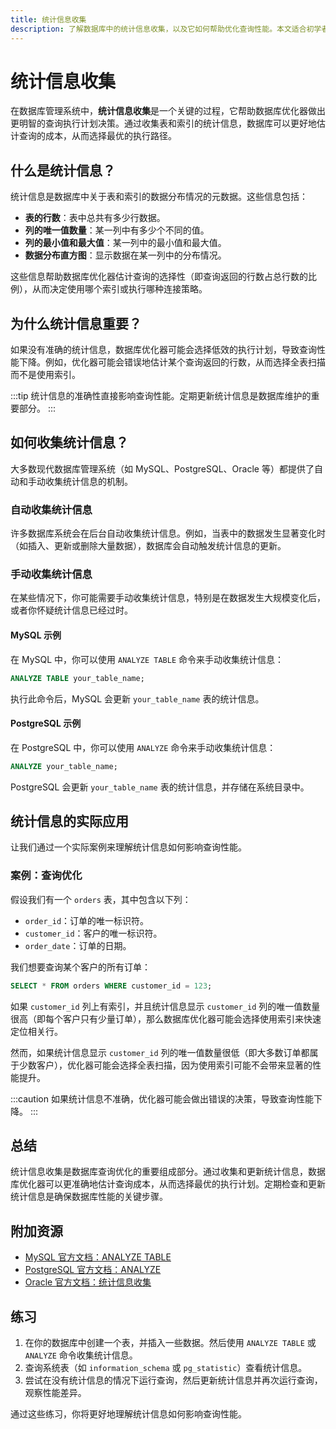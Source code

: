 ```yaml
---
title: 统计信息收集
description: 了解数据库中的统计信息收集，以及它如何帮助优化查询性能。本文适合初学者，涵盖基本概念、实际案例和代码示例。
---
```


# 统计信息收集

在数据库管理系统中，**统计信息收集**是一个关键的过程，它帮助数据库优化器做出更明智的查询执行计划决策。通过收集表和索引的统计信息，数据库可以更好地估计查询的成本，从而选择最优的执行路径。

## 什么是统计信息？

统计信息是数据库中关于表和索引的数据分布情况的元数据。这些信息包括：

- **表的行数**：表中总共有多少行数据。
- **列的唯一值数量**：某一列中有多少个不同的值。
- **列的最小值和最大值**：某一列中的最小值和最大值。
- **数据分布直方图**：显示数据在某一列中的分布情况。

这些信息帮助数据库优化器估计查询的选择性（即查询返回的行数占总行数的比例），从而决定使用哪个索引或执行哪种连接策略。

## 为什么统计信息重要？

如果没有准确的统计信息，数据库优化器可能会选择低效的执行计划，导致查询性能下降。例如，优化器可能会错误地估计某个查询返回的行数，从而选择全表扫描而不是使用索引。

:::tip
统计信息的准确性直接影响查询性能。定期更新统计信息是数据库维护的重要部分。
:::

## 如何收集统计信息？

大多数现代数据库管理系统（如 MySQL、PostgreSQL、Oracle 等）都提供了自动和手动收集统计信息的机制。

### 自动收集统计信息

许多数据库系统会在后台自动收集统计信息。例如，当表中的数据发生显著变化时（如插入、更新或删除大量数据），数据库会自动触发统计信息的更新。

### 手动收集统计信息

在某些情况下，你可能需要手动收集统计信息，特别是在数据发生大规模变化后，或者你怀疑统计信息已经过时。

#### MySQL 示例

在 MySQL 中，你可以使用 `ANALYZE TABLE` 命令来手动收集统计信息：

```sql
ANALYZE TABLE your_table_name;
```

执行此命令后，MySQL 会更新 `your_table_name` 表的统计信息。

#### PostgreSQL 示例

在 PostgreSQL 中，你可以使用 `ANALYZE` 命令来手动收集统计信息：

```sql
ANALYZE your_table_name;
```

PostgreSQL 会更新 `your_table_name` 表的统计信息，并存储在系统目录中。

## 统计信息的实际应用

让我们通过一个实际案例来理解统计信息如何影响查询性能。

### 案例：查询优化

假设我们有一个 `orders` 表，其中包含以下列：

- `order_id`：订单的唯一标识符。
- `customer_id`：客户的唯一标识符。
- `order_date`：订单的日期。

我们想要查询某个客户的所有订单：

```sql
SELECT * FROM orders WHERE customer_id = 123;
```

如果 `customer_id` 列上有索引，并且统计信息显示 `customer_id` 列的唯一值数量很高（即每个客户只有少量订单），那么数据库优化器可能会选择使用索引来快速定位相关行。

然而，如果统计信息显示 `customer_id` 列的唯一值数量很低（即大多数订单都属于少数客户），优化器可能会选择全表扫描，因为使用索引可能不会带来显著的性能提升。

:::caution
如果统计信息不准确，优化器可能会做出错误的决策，导致查询性能下降。
:::

## 总结

统计信息收集是数据库查询优化的重要组成部分。通过收集和更新统计信息，数据库优化器可以更准确地估计查询成本，从而选择最优的执行计划。定期检查和更新统计信息是确保数据库性能的关键步骤。

## 附加资源

- [MySQL 官方文档：ANALYZE TABLE](https://dev.mysql.com/doc/refman/8.0/en/analyze-table.html)
- [PostgreSQL 官方文档：ANALYZE](https://www.postgresql.org/docs/current/sql-analyze.html)
- [Oracle 官方文档：统计信息收集](https://docs.oracle.com/en/database/oracle/oracle-database/19/tgsql/optimizer-statistics.html)

## 练习

1. 在你的数据库中创建一个表，并插入一些数据。然后使用 `ANALYZE TABLE` 或 `ANALYZE` 命令收集统计信息。
2. 查询系统表（如 `information_schema` 或 `pg_statistic`）查看统计信息。
3. 尝试在没有统计信息的情况下运行查询，然后更新统计信息并再次运行查询，观察性能差异。

通过这些练习，你将更好地理解统计信息如何影响查询性能。